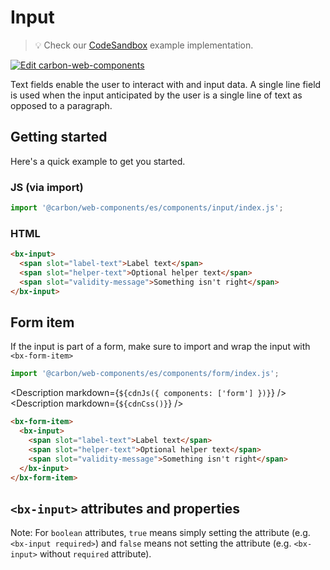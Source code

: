 
# Input

> 💡 Check our
> [CodeSandbox](https://codesandbox.io/s/github/carbon-design-system/carbon-for-ibm-dotcom/tree/main/packages/carbon-web-components/examples/codesandbox/basic/components/input)
> example implementation.

[![Edit carbon-web-components](https://codesandbox.io/static/img/play-codesandbox.svg)](https://codesandbox.io/s/github/carbon-design-system/carbon-for-ibm-dotcom/tree/main/packages/carbon-web-components/examples/codesandbox/basic/components/input)

Text fields enable the user to interact with and input data. A single line field
is used when the input anticipated by the user is a single line of text as
opposed to a paragraph.

## Getting started

Here's a quick example to get you started.

### JS (via import)

```javascript
import '@carbon/web-components/es/components/input/index.js';
```

### HTML

```html
<bx-input>
  <span slot="label-text">Label text</span>
  <span slot="helper-text">Optional helper text</span>
  <span slot="validity-message">Something isn't right</span>
</bx-input>
```

## Form item

If the input is part of a form, make sure to import and wrap the input with
`<bx-form-item>`

```javascript
import '@carbon/web-components/es/components/form/index.js';
```

<Description markdown={`${cdnJs({ components: ['form'] })}`} />
<Description markdown={`${cdnCss()}`} />

```html
<bx-form-item>
  <bx-input>
    <span slot="label-text">Label text</span>
    <span slot="helper-text">Optional helper text</span>
    <span slot="validity-message">Something isn't right</span>
  </bx-input>
</bx-form-item>
```

## `<bx-input>` attributes and properties

Note: For `boolean` attributes, `true` means simply setting the attribute (e.g.
`<bx-input required>`) and `false` means not setting the attribute (e.g.
`<bx-input>` without `required` attribute).

<Props of="bx-input" />
